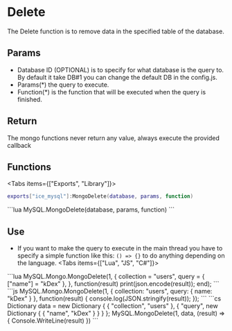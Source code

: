 
# Delete
The Delete function is to remove data in the specified table of the database.

## Params
- Database ID (OPTIONAL) is to specify for what database is the query to. By default it take DB#1 you can change the default DB in the config.js.
- Params(*) the query to execute.
- Function(*) is the function that will be executed when the query is finished.

## Return
The mongo functions never return any value, always execute the provided callback

## Functions
<Tabs items={["Exports", "Library"]}>
<Tab>
```lua
exports["ice_mysql"]:MongoDelete(database, params, function)
```
</Tab>
<Tab>
```lua
MySQL.MongoDelete(database, params, function)
```
</Tab>
</Tabs>

## Use
- If you want to make the query to execute in the main thread you have to specify a simple function like this: `() => {}` to do anything depending on the language.
<Tabs items={["Lua", "JS", "C#"]}>
<Tab>
```lua
MySQL.Mongo.MongoDelete(1, {
    collection = "users",
    query = {
        ["name"] = "kDex"
    },
}, function(result)
    print(json.encode(result));
end);
```
</Tab>
<Tab>
```js
MySQL.Mongo.MongoDelete(1, {
    collection: "users",
    query: {
        name: "kDex"
    }
}, function(result) {
    console.log(JSON.stringify(result));
});
```
</Tab>
<Tab>
```cs
Dictionary<string, object> data = new Dictionary<string, object>
{
    { "collection", "users" },
    { "query", new Dictionary<string, object>
        {
            { "name", "kDex" }
        }
    }
};
MySQL.MongoDelete(1, data, (result) => {
    Console.WriteLine(result)
})
```
</Tab>
</Tabs>